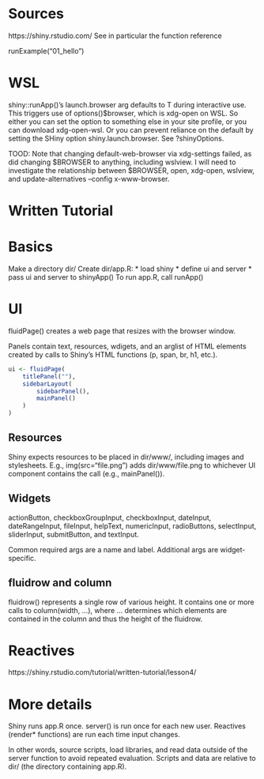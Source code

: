 # Sources
https://shiny.rstudio.com/
    See in particular the function reference

runExample("01_hello")

# WSL

shiny::runApp()'s launch.browser arg defaults to T during interactive use. This
triggers use of options()$browser, which is xdg-open on WSL. So either you can
set the option to something else in your site profile, or you can download
xdg-open-wsl. Or you can prevent reliance on the default by setting the SHiny
option shiny.launch.browser. See ?shinyOptions.

TOOD: Note that changing default-web-browser via xdg-settings failed, as did
changing $BROWSER to anything, including wslview. I will need to investigate the
relationship between $BROWSER, open, xdg-open, wslview, and update-alternatives
–config x-www-browser.

# Written Tutorial

# Basics

Make a directory dir/
Create dir/app.R:
    * load shiny
    * define ui and server
    * pass ui and server to shinyApp()
To run app.R, call runApp(<path-to-dir>)

# UI

fluidPage() creates a web page that resizes with the browser window.

Panels contain text, resources, wdigets, and an arglist of HTML elements created
by calls to Shiny's HTML functions (p, span, br, h1, etc.).

```r
ui <- fluidPage(
    titlePanel(""),
    sidebarLayout(
        sidebarPanel(),
        mainPanel()
    )
)
```
## Resources

Shiny expects resources to be placed in dir/www/, including images and
stylesheets. E.g., img(src="file.png") adds dir/www/file.png to whichever UI
component contains the call (e.g., mainPanel()).

## Widgets

actionButton, checkboxGroupInput, checkboxInput, dateInput, dateRangeInput,
fileInput, helpText, numericInput, radioButtons, selectInput, sliderInput,
submitButton, and textInput.

Common required args are a name and label. Additional args are widget-specific.

## fluidrow and column

fluidrow() represents a single row of various height. It contains one or more
calls to column(width, ...), where ... determines which elements are contained
in the column and thus the height of the fluidrow.

# Reactives

https://shiny.rstudio.com/tutorial/written-tutorial/lesson4/

# More details

Shiny runs app.R once.
server() is run once for each new user.
Reactives (render* functions) are run each time input changes.

In other words, source scripts, load libraries, and read data outside of the
server function to avoid repeated evaluation. Scripts and data are relative to
dir/ (the directory containing app.R).
